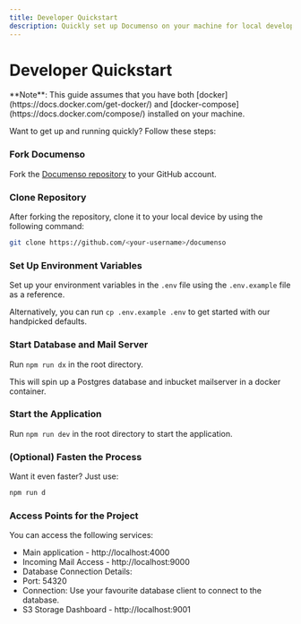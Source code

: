 ```yaml
---
title: Developer Quickstart
description: Quickly set up Documenso on your machine for local development with Docker and Docker Compose.
---
```



# Developer Quickstart

<Callout type="info">
  **Note**: This guide assumes that you have both [docker](https://docs.docker.com/get-docker/) and
  [docker-compose](https://docs.docker.com/compose/) installed on your machine.
</Callout>

Want to get up and running quickly? Follow these steps:

<Steps>

### Fork Documenso

Fork the [Documenso repository](https://docs.github.com/en/pull-requests/collaborating-with-pull-requests/working-with-forks/about-forks) to your GitHub account.

### Clone Repository

After forking the repository, clone it to your local device by using the following command:

```bash
git clone https://github.com/<your-username>/documenso
```

### Set Up Environment Variables

Set up your environment variables in the `.env` file using the `.env.example` file as a reference.

Alternatively, you can run `cp .env.example .env` to get started with our handpicked defaults.

### Start Database and Mail Server

Run `npm run dx` in the root directory.

This will spin up a Postgres database and inbucket mailserver in a docker container.

### Start the Application

Run `npm run dev` in the root directory to start the application.

### (Optional) Fasten the Process

Want it even faster? Just use:

```sh
npm run d
```

</Steps>

### Access Points for the Project

You can access the following services:

- Main application - http://localhost:4000
- Incoming Mail Access - http://localhost:9000
- Database Connection Details:
- Port: 54320
- Connection: Use your favourite database client to connect to the database.
- S3 Storage Dashboard - http://localhost:9001
